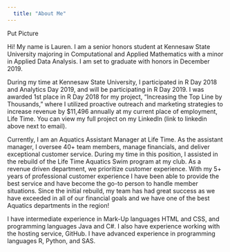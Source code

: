 ```yaml
---
  title: "About Me"
---
```


Put Picture
  
Hi! My name is Lauren. I am a senior honors student at Kennesaw State University majoring in Computational and Applied Mathematics with a minor in Applied Data Analysis. I am set to graduate with honors in December 2019.

During my time at Kennesaw State University, I participated in R Day 2018 and Analytics Day 2019, and will be participating in R Day 2019. I was awarded 1st place in R Day 2018 for my project, "Increasing the Top Line by Thousands," where I utilized proactive outreach and marketing strategies to increase revenue by $11,496 annually at my current place of employment, Life Time.
You can view my full project on my LinkedIn (link to linkedin above next to email). 

Currently, I am an Aquatics Assistant Manager at Life Time. As the assistant manager, I oversee 40+ team members, manage financials, and deliver exceptional customer service. During my time in this position, I assisted in the rebuild of the Life Time Aquatics Swim program at my club. As a revenue driven department, we prioritize customer experience. With my 5+ years of professional customer experience I have been able to provide the best service and have become the go-to person to handle member situations. Since the initial rebuild, my team has had great success as we have exceeded in all of our financial goals and we have one of the best Aquatics departments in the region! 

I have intermediate experience in Mark-Up languages HTML and CSS, and programming languages Java and C#. I also have experience working with the hosting service, GitHub. I have advanced experience in programming languages R, Python, and SAS. 